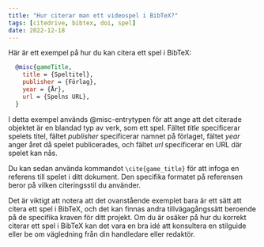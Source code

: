 ```yaml
---
title: "Hur citerar man ett videospel i BibTeX?"
tags: [citedrive, bibtex, doi, spel]
date: 2022-12-18
---
```



Här är ett exempel på hur du kan citera ett spel i BibTeX:

```bibtex
  @misc{gameTitle,
    title = {Speltitel},
    publisher = {Förlag},
    year = {År},
    url = {Spelns URL},
  }
```

<CiteDrive /> 

I detta exempel används @misc-entrytypen för att ange att det citerade objektet är en blandad typ av verk, som ett spel. Fältet *title* specificerar spelets titel, fältet *publisher* specificerar namnet på förlaget, fältet *year* anger året då spelet publicerades, och fältet *url* specificerar en URL där spelet kan nås.

Du kan sedan använda kommandot `\cite{game_title}` för att infoga en referens till spelet i ditt dokument. Den specifika formatet på referensen beror på vilken citeringsstil du använder.

Det är viktigt att notera att det ovanstående exemplet bara är ett sätt att citera ett spel i BibTeX, och det kan finnas andra tillvägagångssätt beroende på de specifika kraven för ditt projekt. Om du är osäker på hur du korrekt citerar ett spel i BibTeX kan det vara en bra idé att konsultera en stilguide eller be om vägledning från din handledare eller redaktör.
